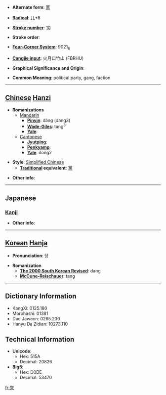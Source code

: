 * '''Alternate form''': [[黨]]

* '''[[Wiktionary:Chinese radical index| Radical]]''': [[Wiktionary:Chinese radical index 儿|儿]]+8

* '''[[Wiktionary:Chinese total strokes index|Stroke number]]''': [[Wiktionary:Chinese total strokes index 10|10]]

* '''Stroke order''': 

* '''[[Wiktionary:Chinese four corner index|Four-Corner System]]''': 9021<sub>6</sub>

* '''[[Wiktionary:Chinese Cangjie index|Cangjie input]]''': 火月口竹山 (FBRHU)

* '''Graphical Significance and Origin''': 

* '''Common Meaning''': political party, gang, faction

----

== [[Chinese]] [[Hanzi]] ==

* '''Romanizations'''
** [[Mandarin]]
*** '''[[Pinyin]]''': dǎng (dang3)
*** '''[[Wade-Giles]]''': tang<sup>3</sup>
*** '''[[Yale]]''': 
**[[Cantonese]]
***'''[[Jyutping]]''':
***'''[[Penkyamp]]''': 
***'''[[Yale]]''': dong2

* '''Style''': [[Simplified Chinese]] 
** '''[[Traditional Chinese|Traditional]] equivalent''': [[黨]]

* '''Other info''': 

----

==Japanese==
===[[Kanji]]===
{{kanji|on readings=[[とう]] (tō)
|kun readings=[[なかま]] (nakama), [[むら]] (mura)
}}

* '''Other info''':  

----

== [[Korean]] [[Hanja]] ==

* '''Pronunciation''': 당

* '''Romanization'''
** '''[[The 2000 South Korean Revised Romanization|The 2000 South Korean Revised]]''': dang
** '''[[McCune-Reischauer]]''': tang

----

== Dictionary Information ==

* KangXi: 0125.180
* Morohashi: 01381
* Dae Jaweon: 0265.230
* Hanyu Da Zidian: 10273.110

== Technical Information ==

* '''Unicode''':
** Hex: 515A
** Decimal: 20826
* '''Big5''':
** Hex: D0DE
** Decimal: 53470

[[fr:党]]